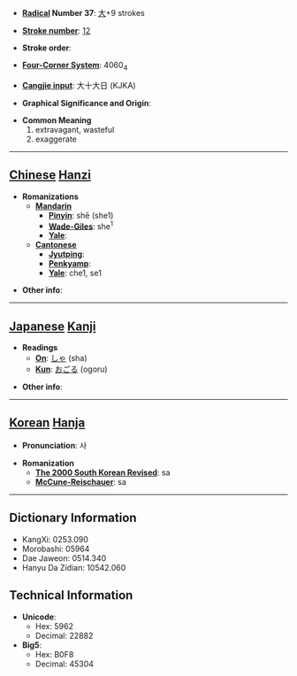 * '''[[Wiktionary:Chinese radical index| Radical]] Number 37''': [[Wiktionary:Chinese radical index 大|大]]+9 strokes

* '''[[Wiktionary:Chinese total strokes index|Stroke number]]''': [[Wiktionary:Chinese total strokes index 12|12]]

* '''Stroke order''': 

* '''[[Wiktionary:Chinese four corner index|Four-Corner System]]''': 4060<sub>4</sub>

* '''[[Wiktionary:Chinese Cangjie index|Cangjie input]]''': 大十大日 (KJKA)

* '''Graphical Significance and Origin''': 

* '''Common Meaning'''
*#extravagant, wasteful
*# exaggerate


----

== [[Chinese]] [[Hanzi]] ==

* '''Romanizations'''
** '''[[Mandarin]]'''
*** '''[[Pinyin]]''': shē (she1)
*** '''[[Wade-Giles]]''': she<sup>1</sup>
*** '''[[Yale]]''': 
** '''[[Cantonese]]'''
*** '''[[Jyutping]]''':
*** '''[[Penkyamp]]''': 
*** '''[[Yale]]''': che1, se1

* '''Other info''': 

----

== [[Japanese]] [[Kanji]] ==

* '''Readings'''
** '''[[On]]''': [[しゃ]] (sha)
** '''[[Kun]]''': [[おごる]] (ogoru)

* '''Other info''':  

----

== [[Korean]] [[Hanja]] ==

* '''Pronunciation''': 사

* '''Romanization'''
** '''[[The 2000 South Korean Revised Romanization|The 2000 South Korean Revised]]''': sa
** '''[[McCune-Reischauer]]''': sa

----

== Dictionary Information ==

* KangXi: 0253.090
* Morobashi: 05964
* Dae Jaweon: 0514.340
* Hanyu Da Zidian: 10542.060

== Technical Information ==

* '''Unicode''':
** Hex: 5962
** Decimal: 22882
* '''Big5''':
** Hex: B0F8
** Decimal: 45304